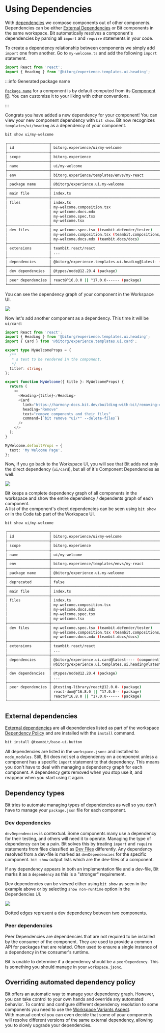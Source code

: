 
# Using Dependencies

With [dependencies](/dependencies/dependencies-overview) we compose components out of other components. Dependencies can be either [External Dependencies](/dependencies/external-dependencies) or Bit components in the same workspace. Bit automatically resolves a component's dependencies by parsing all `import` and `require` statements in your code.

To create a dependency relationship between components we simply add `import` one from another. Go to `my-welcome.ts` and add the following `import` statement.

```ts title="my-welcome.ts"
import React from 'react';
import { Heading } from '@bitorg/experience.templates.ui.heading';
```

:::info Generated package name

[`Package name`](/packages/package-name) for a component is by default computed from its [Component ID](/components/structure/component-id). You can customize it to your liking with other conventions.

:::

Congrats you have added a new dependency for your component! You can view your new component dependency with `bit show`. Bit now recognizes `templates/ui/heading` as a dependency of your component.

```bash
bit show ui/my-welcome
```

```bash {27}
┌───────────────────┬────────────────────────────────────────────────────────────────┐
│ id                │ bitorg.experience/ui/my-welcome                                │
├───────────────────┼────────────────────────────────────────────────────────────────┤
│ scope             │ bitorg.experience                                              │
├───────────────────┼────────────────────────────────────────────────────────────────┤
│ name              │ ui/my-welcome                                                  │
├───────────────────┼────────────────────────────────────────────────────────────────┤
│ env               │ bitorg.experience/templates/envs/my-react                      │
├───────────────────┼────────────────────────────────────────────────────────────────┤
│ package name      │ @bitorg/experience.ui.my-welcome                               │
├───────────────────┼────────────────────────────────────────────────────────────────┤
│ main file         │ index.ts                                                       │
├───────────────────┼────────────────────────────────────────────────────────────────┤
│ files             │ index.ts                                                       │
│                   │ my-welcome.composition.tsx                                     │
│                   │ my-welcome.docs.mdx                                            │
│                   │ my-welcome.spec.tsx                                            │
│                   │ my-welcome.tsx                                                 │
├───────────────────┼────────────────────────────────────────────────────────────────┤
│ dev files         │ my-welcome.spec.tsx (teambit.defender/tester)                  │
│                   │ my-welcome.composition.tsx (teambit.compositions/compositions) │
│                   │ my-welcome.docs.mdx (teambit.docs/docs)                        │
├───────────────────┼────────────────────────────────────────────────────────────────┤
│ extensions        │ teambit.react/react                                            │
│                   │ ...                                                            │
├───────────────────┼────────────────────────────────────────────────────────────────┤
│ dependencies      │ @bitorg/experience.templates.ui.heading@latest- (component)    │
├───────────────────┼────────────────────────────────────────────────────────────────┤
│ dev dependencies  │ @types/node@12.20.4 (package)                                  │
├───────────────────┼────────────────────────────────────────────────────────────────┤
│ peer dependencies │ react@^16.8.0 || ^17.0.0------ (package)                       │
└───────────────────┴────────────────────────────────────────────────────────────────┘
```

You can see the dependency graph of your component in the Workspace UI.

<Image src={depImg} />

Now let's add another component as a dependency. This time it will be `ui/card`:

```ts {3} title="my-welcome.ts"
import React from 'react';
import { Heading } from '@bitorg/experience.templates.ui.heading';
import { Card } from '@bitorg/experience.templates.ui.card';

export type MyWelcomeProps = {
  /**
   * a text to be rendered in the component.
   */
  title?: string;
};

export function MyWelcome({ title }: MyWelcomeProps) {
  return (
    <>
      <Heading>{title}</Heading>
      <Card
        link="https://harmony-docs.bit.dev/building-with-bit/removing-components"
        heading="Remove"
        text="remove components and their files"
        command={`bit remove "ui/*" --delete-files`}
      />
    </>
  );
}

MyWelcome.defaultProps = {
  text: 'My Welcome Page',
};
```

Now, if you go back to the Workspace UI, you will see that Bit adds not only the direct dependency (`ui/card`), but all of it's Component Dependencies as well.

<Image src={depGraphImg} />

Bit keeps a complete dependency graph of all components in the workspace and show the entire dependency / dependents graph of each component.  
A list of the component's direct dependencies can be seen using `bit show` or in the Code tab part of the Workspace UI.

```bash
bit show ui/my-welcome
```

```bash {29,30}
┌───────────────────┬────────────────────────────────────────────────────────────────┐
│ id                │ bitorg.experience/ui/my-welcome                                │
├───────────────────┼────────────────────────────────────────────────────────────────┤
│ scope             │ bitorg.experience                                              │
├───────────────────┼────────────────────────────────────────────────────────────────┤
│ name              │ ui/my-welcome                                                  │
├───────────────────┼────────────────────────────────────────────────────────────────┤
│ env               │ bitorg.experience/templates/envs/my-react                      │
├───────────────────┼────────────────────────────────────────────────────────────────┤
│ package name      │ @bitorg/experience.ui.my-welcome                               │
├───────────────────┼────────────────────────────────────────────────────────────────┤
│ deprecated        │ false                                                          │
├───────────────────┼────────────────────────────────────────────────────────────────┤
│ main file         │ index.ts                                                       │
├───────────────────┼────────────────────────────────────────────────────────────────┤
│ files             │ index.ts                                                       │
│                   │ my-welcome.composition.tsx                                     │
│                   │ my-welcome.docs.mdx                                            │
│                   │ my-welcome.spec.tsx                                            │
│                   │ my-welcome.tsx                                                 │
├───────────────────┼────────────────────────────────────────────────────────────────┤
│ dev files         │ my-welcome.spec.tsx (teambit.defender/tester)                  │
│                   │ my-welcome.composition.tsx (teambit.compositions/compositions) │
│                   │ my-welcome.docs.mdx (teambit.docs/docs)                        │
├───────────────────┼────────────────────────────────────────────────────────────────┤
│ extensions        │ teambit.react/react                                            │
│                   │ ...                                                            │
├───────────────────┼────────────────────────────────────────────────────────────────┤
│ dependencies      │ @bitorg/experience.ui.card@latest---- (component)              │
│                   │ @bitorg/experience.ui.templates.ui.heading@latest- (component) │
├───────────────────┼────────────────────────────────────────────────────────────────┤
│ dev dependencies  │ @types/node@12.20.4 (package)                                  │
│                   │ ...                                                            │
├───────────────────┼────────────────────────────────────────────────────────────────┤
│ peer dependencies │ @testing-library/react@12.0.0- (package)                       │
│                   │ react-dom@^16.8.0 || ^17.0.0-- (package)                       │
│                   │ react@^16.8.0 || ^17.0.0------ (package)                       │
└───────────────────┴────────────────────────────────────────────────────────────────┘
```

## External dependencies

[External dependencies](/dependencies/external-dependencies) are all dependencies listed as part of the workspace [Dependency Policy](/dependencies/dependency-policies) and are installed with the `install` command.

```bash
bit install @teambit/base-ui.button
```

All dependencies are listed in the `workspace.jsonc` and installed to `node_modules`. Still, Bit does not set a dependency on a component unless a component has a specific `import` statement to that dependency. This means you don't have to deal with managing a dependency graph for each component. A dependency gets removed when you stop use it, and reappear when you start using it again.

## Dependency types

Bit tries to automate managing types of dependencies as well so you don't have to manage your `package.json` file for each component.

### Dev dependencies

`devDependencies` is contextual. Some components many use a dependency for their testing, and others will need it to operate. Managing the type of dependency can be a pain. Bit solves this by treating `import` and `require` statements from files classified as [Dev Files](/components/structure/dev-files) differently. Any dependency resolved from a dev-file is marked as `devDependencies` for the specific component. `bit show` output lists which are the dev-files of a component.

If any dependency appears in both an implementation file and a dev-file, Bit marks it as a `dependency` as this is a "stronger" requirement.

Dev dependencies can be viewed either using `bit show` as seen in the example above or by selecting `show non-runtime` option in the Dependencies UI.

<Image src={devDepGraphImg} />

Dotted edges represent a dev dependency between two components.

### Peer dependencies

Peer Dependencies are dependencies that are not required to be installed by the consumer of the component. They are used to provide a common API for packages that are related. Often used to ensure a single instance of a dependency in the consumer's runtime.

Bit is unable to determine if a dependency should be a `peerDependency`. This is something you should manage in your `workspace.jsonc`.

## Overriding automated dependency policy

Bit offers an automatic way to manage your dependency graph. However, you can take control to your own hands and override any automated behavior. To control and configure different dependency resolution to some components you need to use the [Workspace Variants Aspect](/workspace/variants).  
With manual control you can even decide that some of your components will resolve different versions of the same external dependency, allowing you to slowly upgrade your dependencies.
